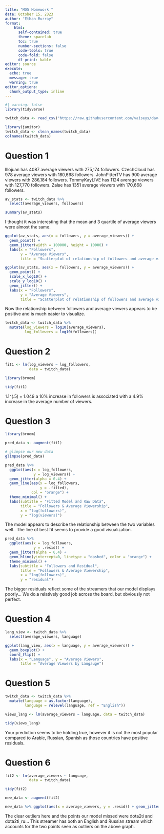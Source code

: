 ```yaml
---
title: "MD5 Homework "
date: October 15, 2023
author: "Ethan Murray"
format: 
    html: 
      self-contained: true
      theme: spacelab
      toc: true
      number-sections: false
      code-tools: true
      code-fold: false
      df-print: kable
editor: source
execute:
  echo: true
  message: true
  warning: true
editor_options: 
  chunk_output_type: inline
---
```


```r
#| warning: false
library(tidyverse)
```

```r
twitch_data <- read_csv("https://raw.githubusercontent.com/vaiseys/dav-course/main/Data/twitchdata-update.csv")
```

```r
library(janitor)
twitch_data <- clean_names(twitch_data)
colnames(twitch_data)
```
# Question 1

Illojuan has 4087 average viewers with 275,174 followers.
CzechCloud has 978 average viewers with 180,668 followers.
JohnPitterTV has 900 average viewers with 286,184 followers.
TommyKayLIVE has 1124 average viewers with 127,770 followers.
Zalae has 1351 average viewers with 170,668 followers.

```r
av_stats <- twitch_data %>%
  select(average_viewers, followers)
```

```r
summary(av_stats)
```
I thought it was interesting that the mean and 3 quartile of average viewers were almost the same. 
```r
ggplot(av_stats, aes(x = followers, y = average_viewers)) +
  geom_point() +
  geom_jitter(width = 100000, height = 10000) +
  labs(x = "Followers", 
       y = "Average Viewers",
       title = "Scatterplot of relationship of followers and average viewers")
```

```r
ggplot(av_stats, aes(x = followers, y = average_viewers)) +
  geom_point() +
  scale_x_log10() +
  scale_y_log10() +
  geom_jitter() +
  labs(x = "Followers", 
       y = "Average Viewers",
       title = "Scatterplot of relationship of followers and average viewers")
```
Now the relationship between followers and average viewers appears to be positive and is much easier to visualize. 

```r
twitch_data <- twitch_data %>% 
  mutate(log_viewers = log10(average_viewers), 
         log_followers = log10(followers))
```

# Question 2

```r
fit1 <- lm(log_viewers ~ log_followers,
           data = twitch_data)
```

```r
library(broom)
```


```r
tidy(fit1)
```

1.1^(.5) = 1.049
a 10% increase in followers is associated with a 4.9% increase in the average number of viewers.

# Question 3

```r
library(broom)

pred_data <- augment(fit1)

# glimpse our new data 
glimpse(pred_data)
```

```r
pred_data %>% 
  ggplot(aes(x = log_followers, 
             y = log_viewers)) +
  geom_jitter(alpha = 0.4) + 
  geom_line(aes(x = log_followers, 
                y = .fitted), 
            col = "orange") + 
  theme_minimal() +
  labs(subtitle = "Fitted Model and Raw Data", 
       title = "Followers & Average Viewership", 
       x = "log(followers)", 
       y = "log(viewers)")
```

The model appears to describe the relationship between the two variables well.. The line of best fit seems to provide a good visualization. 

```r
pred_data %>% 
  ggplot(aes(x = log_followers, 
             y = .resid)) +
  geom_jitter(alpha = 0.4) +
  geom_hline(yintercept=0, linetype = "dashed", color = "orange") +
  theme_minimal() +
  labs(subtitle = "Followers and Residual", 
       title = "Followers & Average Viewership", 
       x = "log(followers)", 
       y = "residual")
```

The bigger residuals reflect some of the streamers that our model displays poorly... We do.a relatively good job across the board, but obviously not perfect.

# Question 4

```r
lang_view <- twitch_data %>%
  select(average_viewers, language)
```

```r
ggplot(lang_view, aes(x = language, y = average_viewers)) +
  geom_boxplot() +
  coord_flip() +
  labs(x = "Language", y = "Average Viewers",
       title = "Average Viewers by Langauge")
```
# Question 5

```r
twitch_data <- twitch_data %>% 
  mutate(language = as.factor(language), 
         language = relevel(language, ref = "English"))
```

```r
views_lang <- lm(average_viewers ~ language, data = twitch_data)
```

```r
tidy(views_lang)
```

Your prediction seems to be holding true, however it is not the most popular compared to Arabic, Russian, Spanish as those countries have positive residuals.

# Question 6

```r
fit2 <- lm(average_viewers ~ language,
           data = twitch_data)
```

```r
tidy(fit2)
```

```r
new_data <- augment(fit2)
```

```r
new_data %>% ggplot(aes(x = average_viewers, y = .resid)) + geom_jitter(alpha = 0.2) + geom_smooth(method = lm) + scale_x_log10() + labs(subtitle = "Fitted Model and Raw Data", title = "Average Viewership and Residual", x = "Average Viewers", y = "Residual")
```

The clear outliers here and the points our model missed were dota2ti and dota2ti_ru... This streamer has both an English and Russian stream which accounts for the two points seen as outliers on the above graph. 